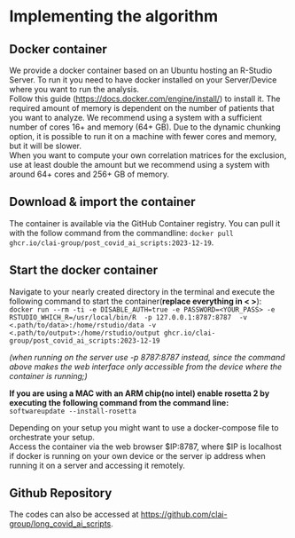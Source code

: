 # Implementing the algorithm {#sec-implement .unnumbered}

\index{Implementing the algorithm}

## Docker container

We provide a docker container based on an Ubuntu hosting an R-Studio Server. To run it you need to have docker installed on your Server/Device where you want to run the analysis.\
Follow this guide (<https://docs.docker.com/engine/install/>) to install it. The required amount of memory is dependent on the number of patients that you want to analyze. We recommend using a system with a sufficient number of cores 16+ and memory (64+ GB). Due to the dynamic chunking option, it is possible to run it on a machine with fewer cores and memory, but it will be slower.\
When you want to compute your own correlation matrices for the exclusion, use at least double the amount but we recommend using a system with around 64+ cores and 256+ GB of memory.

## Download & import the container

The container is available via the GitHub Container registry. You can pull it with the follow command from the commandline: `docker pull ghcr.io/clai-group/post_covid_ai_scripts:2023-12-19`.

## Start the docker container

Navigate to your nearly created directory in the terminal and execute the following command to start the container(**replace everything in \< \>**):\
`docker run --rm -ti -e DISABLE_AUTH=true -e PASSWORD=<YOUR_PASS> -e RSTUDIO_WHICH_R=/usr/local/bin/R  -p 127.0.0.1:8787:8787  -v <.path/to/data>:/home/rstudio/data -v <.path/to/output>:/home/rstudio/output ghcr.io/clai-group/post_covid_ai_scripts:2023-12-19`

*(when running on the server use -p 8787:8787 instead, since the command above makes the web interface only accessible from the device where the container is running;)*

**If you are using a MAC with an ARM chip(no intel) enable rosetta 2 by executing the following command from the command line:**\
`softwareupdate --install-rosetta`

Depending on your setup you might want to use a docker-compose file to orchestrate your setup.\
Access the container via the web browser \$IP:8787, where \$IP is localhost if docker is running on your own device or the server ip address when running it on a server and accessing it remotely.

## Github Repository

The codes can also be accessed at <https://github.com/clai-group/long_covid_ai_scripts>.